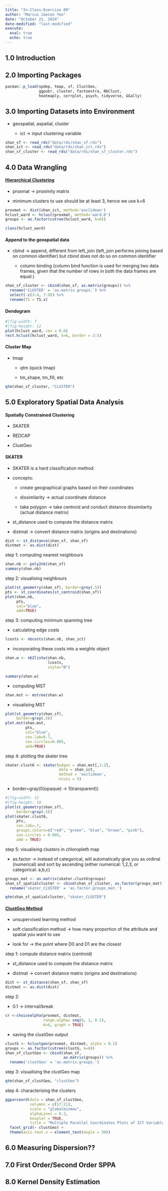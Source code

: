 ```yaml
---
title: "In-Class-Exercise 09"
author: "Marcus Jaeson Yeo"
date: "October 21, 2024"
date-modified: "last-modified"
execute: 
  eval: true
  echo: true
---
```


## **1.0 Introduction**

## **2.0 Importing Packages**

```r
pacman::p_load(spdep, tmap, sf, ClustGeo, 
               ggpubr, cluster, factoextra, NbClust,
               heatmaply, corrplot, psych, tidyverse, GGally)
```

## **3.0 Importing Datasets into Environment**

-   geospatial, aspatial, cluster

    -   ict -\> input clustering variable

```r
shan_sf <- read_rds("data/rds/shan_sf.rds")
shan_ict <- read_rds("data/rds/shan_ict.rds")
shan_sf_cluster <- read_rds("data/rds/shan_sf_cluster.rds")
```

## **4.0 Data Wrangling**

#### [Hierarchical Clustering]{.underline}

-   proxmat -\> proximity matrix

-   minimum clusters to use should be at least 3, hence we use k=6

```r
proxmat <- dist(shan_ict, method='euclidean')
hclust_ward <- hclust(proxmat, method='ward.D')
groups <- as.factor(cutree(hclust_ward, k=6))

```

```r
class(hclust_ward)

```

#### Append to the geospatial data

-   cbind -\> append, different from left_join (left_join performs joining based on common identifier) but cbind does not do so on common identifier

    -   column binding (column bind function is used for merging two data frames, given that the number of rows in both the data frames are equal.)

```r
shan_sf_cluster <- cbind(shan_sf, as.matrix(groups)) %>%
  rename('CLUSTER' = 'as.matrix.groups.') %>%
  select(-c(3:4, 7:9)) %>%
  rename(TS = TS.x)
```

#### Dendogram

```r
#|fig-width: 7
#|fig-height: 12
plot(hclust_ward, cex = 0.6)
rect.hclust(hclust_ward, k=6, border = 2:5)

```

#### Cluster Map

-   tmap

    -   qtm (quick tmap)

    -   tm_shape, tm_fill, etc

```r

qtm(shan_sf_cluster, "CLUSTER")
```

## **5.0 Exploratory Spatial Data Analysis**

#### Spatially Constrained Clustering

-   SKATER

-   REDCAP

-   ClustGeo

#### SKATER

-   SKATER is a hard classification method

<!-- -->

-   concepts:

    -   create geographical graphs based on their coordinates

    -   dissimilarity -\> actual coordinate distance

    -   take polygon -\> take centroid and conduct distance dissimilarity (actual distance matrix)

<!-- -->

-   st_distance used to compute the distance matrix

-   distmat -\> convert distance matrix (origins and destinations)

```r
dist <- st_distance(shan_sf, shan_sf)
distmat <- as.dist(dist)
```

step 1: computing nearest neighbours

```r
shan.nb <- poly2nb(shan_sf) 
summary(shan.nb)
```

step 2: visualising neighbours

```r
plot(st_geometry(shan_sf), border=grey(.5))
pts <- st_coordinates(st_centroid(shan_sf))
plot(shan.nb, 
     pts, 
     col="blue",
     add=TRUE)
```

step 3: computing minimum spanning tree

-   calculating edge costs

```r
lcosts <- nbcosts(shan.nb, shan_ict)
```

-   incorporating these costs into a weights object

```r
shan.w <- nb2listw(shan.nb,
                   lcosts,
                   style="B")

summary(shan.w)
```

-   computing MST

```r
shan.mst <- mstree(shan.w)
```

-   visualising MST

```r
plot(st_geometry(shan_sf),
     border=gray(.5))
plot.mst(shan.mst, 
         pts,
         col="blue",
         cex.lab=0.7,
         cex.circles=0.005,
         add=TRUE)
```

step 4: plotting the skater tree

```r
skater.clust6 <- skater(edges = shan.mst[,1:2],
                        data = shan_ict,
                        method = 'euclidean',
                        ncuts = 5)
```

-   border=gray(0(opaque) -\> 1(transparent))

```r
#|fig-width: 12
#|fig-height: 10
plot(st_geometry(shan_sf),
     border=gray(.5))
plot(skater.clust6,
     pts,
     cex.lab=.7,
     groups.colors=c("red", "green", "blue", "brown", "pink"),
     cex.circles = 0.005,
     add = TRUE)
```

step 5: visualising clusters in chloropleth map

-   as.factor -\> instead of categorical, will automatically give you as ordinal (numerical) and sort by ascending (either numerical: 1,2,3, or categorical: a,b,c)

```r
groups_mat <- as.matrix(skater.clust6$groups)
shan_sf_spatialcluster <- cbind(shan_sf_cluster, as.factor(groups_mat)) %>%
  rename('skater_CLUSTER' = 'as.factor.groups_mat.')

qtm(shan_sf_spatialcluster, "skater_CLUSTER")
```

#### [ClustGeo Method]{.underline}

-   unsupervised learning method

-   soft classification method -\> how many proportion of the attribute and spatial you want to use

-   look for -\> the point where D0 and D1 are the closest

step 1: compute distance matrix (centroid)

-   st_distance used to compute the distance matrix

-   distmat -\> convert distance matrix (origins and destinations)

```r
dist <- st_distance(shan_sf, shan_sf) 
distmat <- as.dist(dist)
```

step 2:

-   0.1 -\> interval/break

```r
cr <-choicealpha(proxmat, distmat,
                 range.alpha= seq(0, 1, 0.1),
                 K=6, graph = TRUE)
```

-   saving the clustGeo output

```r
clustG <- hclustgeo(proxmat, distmat, alpha = 0.2)
groups <- as.factor(cutree(clustG, k=6))
shan_sf_clustGeo <- cbind(shan_sf, 
                          as.matrix(groups)) %>%
  rename('clustGeo' = 'as.matrix.groups.')
```

step 3: visualising the clustGeo map

```r
qtm(shan_sf_clustGeo, "clustGeo")
```

step 4: characterising the clusters

```r
ggparcoord(data = shan_sf_clustGeo,
           columns = c(17:21),
           scale = "globalminmax",
           alphaLines = 0.2,
           boxplot = TRUE,
           title = "Multiple Parallel Coordinates Plots of ICT Variables by Cluster") + 
  facet_grid(~ clustGeo) +
  theme(axis.text.x = element_text(angle = 30))
```

## **6.0 Measuring Dispersion??**

## **7.0 First Order/Second Order SPPA**

## **8.0 Kernel Density Estimation**
